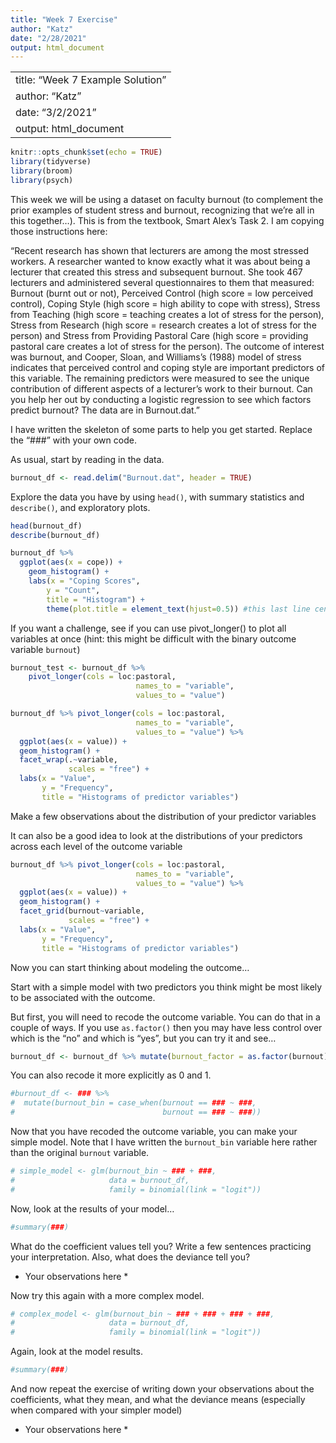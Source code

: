 ```yaml
---
title: "Week 7 Exercise"
author: "Katz"
date: "2/28/2021"
output: html_document
---
```

---
title: "Week 7 Example Solution"
author: "Katz"
date: "3/2/2021"
output: html_document
---



```r
knitr::opts_chunk$set(echo = TRUE)
library(tidyverse)
library(broom)
library(psych)

```

This week we will be using a dataset on faculty burnout (to complement the prior examples of student stress and burnout, recognizing that we're all in this together...). This is from the textbook, Smart Alex's Task 2. I am copying those instructions here:

"Recent research has shown that lecturers are among the most stressed workers.
A researcher wanted to know exactly what it was about being a lecturer that
created this stress and subsequent burnout. She took 467 lecturers and administered several questionnaires to them that measured: Burnout (burnt out or not), Perceived Control (high score = low perceived control), Coping Style (high score = high ability to cope with stress), Stress from Teaching (high score = teaching creates a lot of stress for the person), Stress from Research (high score = research creates a lot of stress for the person) and Stress from Providing Pastoral Care (high score = providing pastoral care creates a lot of stress for the person). The outcome of interest was burnout, and Cooper, Sloan, and Williams’s (1988) model of stress indicates that perceived control and coping style are important predictors of this variable. The remaining predictors were measured to see the unique contribution of different aspects of a lecturer’s work to their burnout. Can you help her out by conducting a logistic regression to see which factors predict burnout? The data are in Burnout.dat."


I have written the skeleton of some parts to help you get started. Replace the "###" with your own code.


As usual, start by reading in the data.
```r

burnout_df <- read.delim("Burnout.dat", header = TRUE)

```


Explore the data you have by using `head()`, with summary statistics and `describe()`, and exploratory plots.

```r
head(burnout_df)
describe(burnout_df)

burnout_df %>% 
  ggplot(aes(x = cope)) +
    geom_histogram() +
    labs(x = "Coping Scores",
        y = "Count",
        title = "Histogram") +
        theme(plot.title = element_text(hjust=0.5)) #this last line centers your title

```

If you want a challenge, see if you can use pivot_longer() to plot all variables at once (hint: this might be difficult with the binary outcome variable `burnout`)

```r

burnout_test <- burnout_df %>%
    pivot_longer(cols = loc:pastoral, 
                            names_to = "variable", 
                            values_to = "value") 

burnout_df %>% pivot_longer(cols = loc:pastoral, 
                            names_to = "variable", 
                            values_to = "value") %>% 
  ggplot(aes(x = value)) +
  geom_histogram() +
  facet_wrap(.~variable, 
             scales = "free") +
  labs(x = "Value",
       y = "Frequency",
       title = "Histograms of predictor variables")

```

Make a few observations about the distribution of your predictor variables

It can also be a good idea to look at the distributions of your predictors across each level of the outcome variable

```r


burnout_df %>% pivot_longer(cols = loc:pastoral, 
                            names_to = "variable", 
                            values_to = "value") %>% 
  ggplot(aes(x = value)) +
  geom_histogram() +
  facet_grid(burnout~variable, 
             scales = "free") +
  labs(x = "Value",
       y = "Frequency",
       title = "Histograms of predictor variables")

```

Now you can start thinking about modeling the outcome...

Start with a simple model with two predictors you think might be most likely to be associated with the outcome.

But first, you will need to recode the outcome variable. You can do that in a couple of ways. If you use `as.factor()` then you may have less control over which is the "no" and which is "yes", but you can try it and see...

```r
burnout_df <- burnout_df %>% mutate(burnout_factor = as.factor(burnout))
```

You can also recode it more explicitly as 0 and 1.

```r
#burnout_df <- ### %>% 
#  mutate(burnout_bin = case_when(burnout == ### ~ ###,
#                                 burnout == ### ~ ###))
```

Now that you have recoded the outcome variable, you can make your simple model. Note that I have written the `burnout_bin` variable here rather than the original `burnout` variable.

```r

# simple_model <- glm(burnout_bin ~ ### + ###, 
#                     data = burnout_df,
#                     family = binomial(link = "logit"))

```

Now, look at the results of your model...

```r

#summary(###)

```


What do the coefficient values tell you? Write a few sentences practicing your interpretation. Also, what does the deviance tell you?

* Your observations here *




Now try this again with a more complex model.

```r

# complex_model <- glm(burnout_bin ~ ### + ### + ### + ###, 
#                     data = burnout_df,
#                     family = binomial(link = "logit"))

```


Again, look at the model results.

```r

#summary(###)
```


And now repeat the exercise of writing down your observations about the coefficients, what they mean, and what the deviance means (especially when compared with your simpler model)


* Your observations here *



